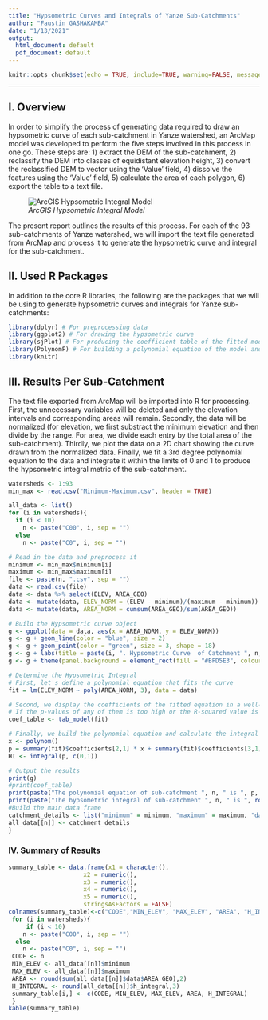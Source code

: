 ```yaml
---
title: "Hypsometric Curves and Integrals of Yanze Sub-Catchments"
author: "Faustin GASHAKAMBA"
date: "1/13/2021"
output:
  html_document: default
  pdf_document: default
---
```


```r
knitr::opts_chunk$set(echo = TRUE, include=TRUE, warning=FALSE, message=FALSE)
```
***
## I. Overview

In order to simplify the process of generating data required to draw an hypsometric curve of each sub-catchment in Yanze watershed, an ArcMap model was developed to perform the five steps involved in this process in one go. These steps are: 1) extract the DEM of the sub-catchment, 2) reclassify the DEM into classes of equidistant elevation height, 3) convert the reclassified DEM to vector using the ‘Value’ field, 4) dissolve the features using the ‘Value’ field, 5) calculate the area of each polygon, 6) export the table to a text file. 

![*ArcGIS Hypsometric Integral Model*](Hypsometric_Model_Graphic.png)

The present report outlines the results of this process. For each of the 93 sub-catchments of Yanze watershed, we will import the text file generated from ArcMap and process it to generate the hypsometric curve and integral for the sub-catchment. 

## II. Used R Packages

In addition to the core R libraries, the following are the packages that we will be using to generate hypsometric curves and integrals for Yanze sub-catchments:

```r
library(dplyr) # For preprocessing data
library(ggplot2) # For drawing the hypsometric curve
library(sjPlot) # For producing the coefficient table of the fitted model
library(PolynomF) # For building a polynomial equation of the model and integrating it
library(knitr)
```

## III. Results Per Sub-Catchment

The text file exported from ArcMap will be imported into R for  processing. First, the unnecessary variables will be deleted and only the elevation intervals and corresponding areas will remain. Secondly, the data will be normalized (for elevation, we first substract the minimum elevation and then divide by the range. For area, we divide each entry by the total area of the sub-catchment). Thirdly, we plot the data on a 2D chart showing the curve drawn from the normalized data. Finally, we fit a 3rd degree polynomial equation to the data and integrate it within the limits of 0 and 1 to produce the hypsometric integral metric of the sub-catchment.

```r
watersheds <- 1:93
min_max <- read.csv("Minimum-Maximum.csv", header = TRUE)

all_data <- list()
for (i in watersheds){
  if (i < 10)
    n <- paste("C00", i, sep = "")
  else
    n <- paste("C0", i, sep = "")

# Read in the data and preprocess it
minimum <- min_max$minimum[i]
maximum <- min_max$maximum[i]
file <- paste(n, ".csv", sep = "")
data <- read.csv(file)
data <- data %>% select(ELEV, AREA_GEO)
data <- mutate(data, ELEV_NORM = (ELEV - minimum)/(maximum - minimum))
data <- mutate(data, AREA_NORM = cumsum(AREA_GEO)/sum(AREA_GEO))

# Build the Hypsometric curve object
g <- ggplot(data = data, aes(x = AREA_NORM, y = ELEV_NORM)) 
g <- g + geom_line(color = "blue", size = 2) 
g <- g + geom_point(color = "green", size = 3, shape = 18) 
g <- g + labs(title = paste(i, ". Hypsometric Curve  of Catchment ", n, sep = ""), x = "% of Relative Area",  y = "% of Relative Elevation") 
g <- g + theme(panel.background = element_rect(fill = "#BFD5E3", colour = "#6D9EC1", size = 2, linetype = "solid"), panel.grid.major = element_line(size = 0.5, linetype = 'solid',colour = "white"), panel.grid.minor = element_line(size = 0.25, linetype = 'solid', colour = "white"))

# Determine the Hypsometric Integral
# First, let's define a polynomial equation that fits the curve
fit = lm(ELEV_NORM ~ poly(AREA_NORM, 3), data = data)

# Second, we display the coefficients of the fitted equation in a well-formatted table
# If the p-values of any of them is too high or the R-squared value is too low, then a better model will need to be fitted
coef_table <- tab_model(fit)

# Finally, we build the polynomial equation and calculate the integral
x <- polynom()
p = summary(fit)$coefficients[2,1] * x + summary(fit)$coefficients[3,1] * x^2 + summary(fit)$coefficients[4,1] * x^3
HI <- integral(p, c(0,1))

# Output the results
print(g)
#print(coef_table)
print(paste("The polynomial equation of sub-catchment ", n, " is ", p, sep = ""))
print(paste("The hypsometric integral of sub-catchment ", n, " is ", round(HI, 3), sep = ""))
#Build the main data frame
catchment_details <- list("minimum" = minimum, "maximum" = maximum, "data" = data, "equation" = p, "h_integral" = HI)
all_data[[n]] <- catchment_details
}
```

### IV. Summary of Results

```r
summary_table <- data.frame(x1 = character(), 
                     x2 = numeric(),
                     x3 = numeric(),
                     x4 = numeric(),
                     x5 = numeric(),
                     stringsAsFactors = FALSE)
colnames(summary_table)<-c("CODE","MIN_ELEV", "MAX_ELEV", "AREA", "H_INTEGRAL")
 for (i in watersheds){
     if (i < 10)
    n <- paste("C00", i, sep = "")
  else
    n <- paste("C0", i, sep = "")
 CODE <- n
 MIN_ELEV <- all_data[[n]]$minimum
 MAX_ELEV <- all_data[[n]]$maximum
 AREA <- round(sum(all_data[[n]]$data$AREA_GEO),2)
 H_INTEGRAL <- round(all_data[[n]]$h_integral,3)
 summary_table[i,] <- c(CODE, MIN_ELEV, MAX_ELEV, AREA, H_INTEGRAL)
 }
kable(summary_table)
```

